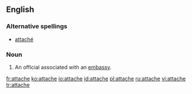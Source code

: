==English==
===Alternative spellings===
*[[attaché]]

===Noun===
{{en-noun}}
# An official associated with an [[embassy]].

[[fr:attache]]
[[ko:attache]]
[[io:attache]]
[[id:attache]]
[[pl:attache]]
[[ru:attache]]
[[vi:attache]]
[[tr:attache]]